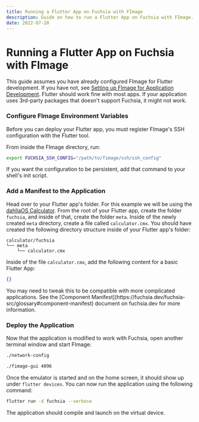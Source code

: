 ```yaml
---
title: Running a Flutter App on Fuchsia with FImage
description: Guide on how to run a Flutter App on Fuchsia with FImage.
date: 2022-07-20
---
```



# Running a Flutter App on Fuchsia with FImage

This guide assumes you have already configured FImage for Flutter development. If you have not, see [Setting up FImage for Application Development](fimage-app-dev). Flutter should work fine with most apps. If your application uses 3rd-party packages that doesn't support Fuchsia, it might not work.

<div className="steps-container">

### Configure FImage Environment Variables

Before you can deploy your Flutter app, you must register FImage's SSH configuration with the Flutter tool.

From inside the FImage directory, run:

```sh
export FUCHSIA_SSH_CONFIG="/path/to/fimage/ssh/ssh_config"
```

If you want the configuration to be persistent, add that command to your shell's init script.

### Add a Manifest to the Application

Head over to your Flutter app's folder. For this example we will be using the [dahliaOS Calculator](https://github.com/dahliaOS/calculator). From the root of your Flutter app, create the folder `fuchsia`, and inside of that, create the folder `meta`. Inside of the newly created `meta` directory, create a file called `calculator.cmx`. You should have created the following directory structure inside of your Flutter app's folder:

```
calculator/fuchsia
└── meta
    └── calculator.cmx
```

Inside of the file `calculator.cmx`, add the following content for a basic Flutter App:

```json
{}
```

<Callout type="warning" emoji="⚠️">
  You may need to tweak this to be compatible with more complicated
  applications. See the [Component
  Manifest](https://fuchsia.dev/fuchsia-src/glossary#component-manifest)
  document on fuchsia.dev for more information.
</Callout>

### Deploy the Application

Now that the application is modified to work with Fuchsia, open another terminal window and start FImage:

```sh
./network-config
```

```sh
./fimage-gui 4096
```

Once the emulator is started and on the home screen, it should show up under `flutter devices`. You can now run the application using the following command:

```sh
flutter run -d fuchsia --verbose
```

The application should compile and launch on the virtual device.

</div>
